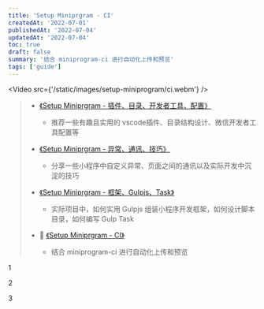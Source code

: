 ```yaml
---
title: 'Setup Miniprgram - CI'
createdAt: '2022-07-01'
publishedAt: '2022-07-04'
updatedAt: '2022-07-04'
toc: true
draft: false
summary: '结合 miniprogram-ci 进行自动化上传和预览'
tags: ['guide']
---
```



<Video src={'/static/images/setup-miniprogram/ci.webm'} />

> - [《Setup Miniprgram - 插件、目录、开发者工具、配置》](/posts/setup-miniprogram/part-1)
>
>   - 推荐一些有趣且实用的 vscode插件、目录结构设计、微信开发者工具配置等
>
> - [《Setup Miniprgram - 异常、通讯、技巧》](/posts/setup-miniprogram/part-2)
>
>   - 分享一些小程序中自定义异常、页面之间的通讯以及实际开发中沉淀的技巧
>
> - [《Setup Miniprgram - 框架、Gulpjs、Task》](/posts/setup-miniprogram/part-3)
>
>   - 实际项目中，如何实用 Gulpjs 组装小程序开发框架，如何设计脚本目录，如何编写 Gulp Task
>
> - :rainbow: [《Setup Miniprgram - CI》](/posts/setup-miniprogram/part-4)
>
>   - 结合 miniprogram-ci 进行自动化上传和预览

1

2

3
